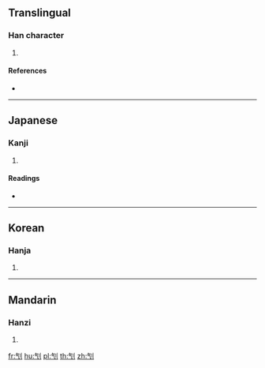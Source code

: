 ==Translingual==

===Han character===
{{Han char|rn=18|rad=刀|as=04|sn=6|four=|canj=ONLN,XONLN|ids=⿰气刂}}

# {{defn|Han|sort=刀04}}

====References====
* {{Han ref|kx=0137.060|dkj=01882|dj=0308.120|hdz=10326.080|uh=520F|ud=21007}}

----

==Japanese==

===Kanji===
{{ja-kanji|grade=|rs=刀04}}

# {{defn|lang=ja|sort=刀04}}

====Readings====
* {{ja-readings|on=[[き]] (ki), [[け]] (ke), [[かい]] (kai)|kun=[[たつ]] (tatsu), [[さす]] (sasu), [[ころす]] (korosu)}}

----

==Korean==

===Hanja===
{{ko-hanja|hangeul=기|rv=gi|mr=ki}}

# {{defn|lang=ko|sort=刀04}}

----

==Mandarin==

===Hanzi===
{{cmn-hanzi|pin=[[jī]] ([[ji1]])|wg=chi<sup>1</sup>}}

# {{defn|lang=cmn|sort=刀04}}

[[fr:刏]]
[[hu:刏]]
[[pl:刏]]
[[th:刏]]
[[zh:刏]]